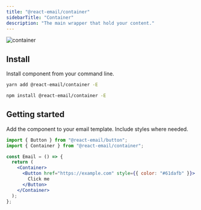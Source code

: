 ```yaml
---
title: "@react-email/container"
sidebarTitle: "Container"
description: "The main wrapper that hold your content."
---
```



<img
  className="rounded-md"
  src="/docs/images/components/container.png"
  alt="container"
/>

## Install

Install component from your command line.

<CodeGroup>

```sh yarn
yarn add @react-email/container -E
```

```sh npm
npm install @react-email/container -E
```

</CodeGroup>

## Getting started

Add the component to your email template. Include styles where needed.

```jsx
import { Button } from "@react-email/button";
import { Container } from "@react-email/container";

const Email = () => {
  return (
    <Container>
      <Button href="https://example.com" style={{ color: "#61dafb" }}>
        Click me
      </Button>
    </Container>
  );
};
```

<License />
